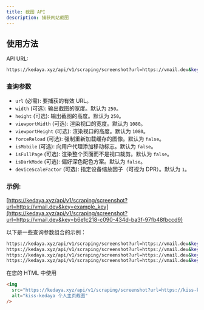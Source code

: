 ```yaml
---
title: 截图 API
description: 捕获网站截图
---
```


## 使用方法

API URL:
```bash
https://kedaya.xyz/api/v1/scraping/screenshot?url=https://vmail.dev&key=your_api_key
```

### 查询参数
- `url` (必需): 要捕获的有效 URL。
- `width` (可选): 输出截图的宽度。默认为 `250`。
- `height` (可选): 输出截图的高度。默认为 `250`。
- `viewportWidth` (可选): 渲染视口的宽度。默认为 `1080`。
- `viewportHeight` (可选): 渲染视口的高度。默认为 `1080`。
- `forceReload` (可选): 强制重新加载缓存的图像。默认为 `false`。
- `isMobile` (可选): 向用户代理添加移动标志。默认为 `false`。
- `isFullPage` (可选): 渲染整个页面而不是视口裁剪。默认为 `false`。
- `isDarkMode` (可选): 偏好深色配色方案。默认为 `false`。
- `deviceScaleFactor` (可选): 指定设备缩放因子（可视为 DPR）。默认为 `1`。

### 示例:

[https://kedaya.xyz/api/v1/scraping/screenshot?url=https://vmail.dev&key=example_key](https://kedaya.xyz/api/v1/scraping/screenshot?url=https://vmail.dev&key=b6e1c218-c090-434d-ba3f-97fb48fbccd9)

以下是一些查询参数组合的示例：

```bash
https://kedaya.xyz/api/v1/scraping/screenshot?url=https://vmail.dev&key=example_key
https://kedaya.xyz/api/v1/scraping/screenshot?url=https://vmail.dev&key=example_key&width=500&height=500
https://kedaya.xyz/api/v1/scraping/screenshot?url=https://vmail.dev&key=example_key&viewportWidth=1920&viewportHeight=1080&isFullPage=true
https://kedaya.xyz/api/v1/scraping/screenshot?url=https://vmail.dev&key=example_key&viewportWidth=1920&viewportHeight=1080&isFullPage=true&isDarkMode=true
```

在您的 HTML 中使用

```html
<img
  src="https://kedaya.xyz/api/v1/scraping/screenshot?url=https://kiss-kedaya.dev&key=example_key"
  alt="kiss-kedaya 个人主页截图"
/>
```
